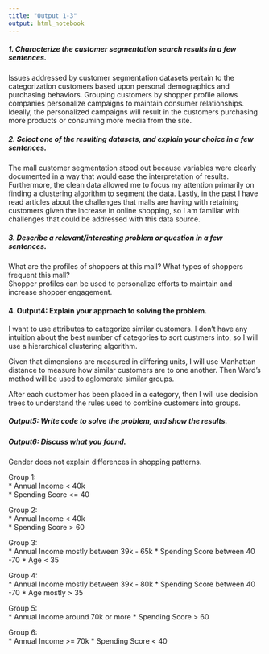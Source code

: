 ```yaml
---
title: "Output 1-3"
output: html_notebook
---
```

##### 1. Characterize the **customer segmentation** search results in a few sentences.       
Issues addressed by customer segmentation datasets pertain to the categorization customers based upon personal demographics and purchasing behaviors. Grouping customers by shopper profile allows companies personalize campaigns to maintain consumer relationships. Ideally, the personalized campaigns will result in the customers purchasing more products or consuming more media from the site.

##### 2. Select one of the resulting datasets, and explain your choice in a few sentences.      
The mall customer segmentation stood out because variables were clearly documented in a way that would ease the interpretation of results. Furthermore, the clean data allowed me to focus my attention primarily on finding a clustering algorithm to segment the data. Lastly, in the past I have read articles about the challenges that malls are having with retaining customers given the increase in online shopping, so I am familiar with challenges that could be addressed with this data source. 

##### 3. Describe a relevant/interesting problem or question in a few sentences.         
What are the profiles of shoppers at this mall? What types of shoppers frequent this mall?  
Shopper profiles can be used to personalize efforts to maintain and increase shopper engagement.

#### 4. Output4: Explain your approach to solving the problem.
I want to use attributes to categorize similar customers. I don't have any intuition about the best number of categories to sort custmers into, so I will use a hierarchical clustering algorithm.    

Given that dimensions are measured in differing units, I will use Manhattan distance to measure how similar customers are to one another. Then Ward's method will be used to aglomerate similar groups.     

After each customer has been placed in a category, then I will use decision trees to understand the rules used to combine customers into groups.  

##### Output5: Write code to solve the problem, and show the results.

##### Output6: Discuss what you found.    
Gender does not explain differences in shopping patterns.

Group 1:    
* Annual Income  <  40k   
* Spending Score <= 40

Group 2:    
* Annual Income  <  40k   
* Spending Score >  60

Group 3:    
* Annual Income mostly between  39k - 65k
* Spending Score between 40 -70
* Age < 35

Group 4:    
* Annual Income mostly between  39k - 80k
* Spending Score between 40 -70
* Age mostly > 35

Group 5:    
* Annual Income around 70k or more
* Spending Score > 60

Group 6:    
* Annual Income >= 70k 
* Spending Score < 40

